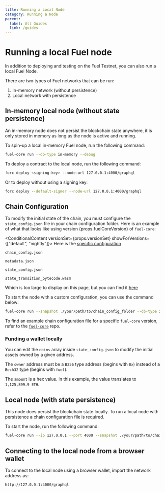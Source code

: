 ```yaml
---
title: Running a Local Node
category: Running a Node
parent:
  label: All Guides
  link: /guides
---
```


# Running a local Fuel node

In addition to deploying and testing on the Fuel Testnet, you can also run a local Fuel Node.

There are two types of Fuel networks that can be run:

1. In-memory network (without persistence)
2. Local network with persistence

## In-memory local node (without state persistence)

An in-memory node does not persist the blockchain state anywhere, it is only stored in memory as long as the node is active and running.

To spin-up a local in-memory Fuel node, run the following command:

```sh
fuel-core run --db-type in-memory --debug
```

To deploy a contract to the local node, run the following command:

```sh
forc deploy <signing-key> --node-url 127.0.0.1:4000/graphql
```

Or to deploy without using a signing key:

```sh
forc deploy --default-signer --node-url 127.0.0.1:4000/graphql
```

## Chain Configuration

To modify the initial state of the chain, you must configure the `state_config.json` file in your chain configuration folder.
Here is an example of what that looks like using version {props.fuelCoreVersion} of `fuel-core`:

<ConditionalContent versionSet={props.versionSet} showForVersions={["default", "nightly"]}>
  Here is the [specific configuration](https://github.com/FuelLabs/fuel-core/tree/v0.26.0/bin/fuel-core/chainspec/testnet)

  `chain_config.json`

  <CodeImport
    file="../../../fuel-core/bin/fuel-core/chainspec/testnet/chain_config.json"
  />

  `metadata.json`

  <CodeImport
    file="../../../fuel-core/bin/fuel-core/chainspec/testnet/metadata.json"
  />

  `state_config.json`

  <CodeImport
    file="../../../fuel-core/bin/fuel-core/chainspec/testnet/state_config.json"
  />

  `state_transition_bytecode.wasm`

  Which is too large to display on this page, but you can find it [here](https://github.com/FuelLabs/fuel-core/blob/v0.26.0/bin/fuel-core/chainspec/testnet/state_transition_bytecode.wasm)

</ConditionalContent>

To start the node with a custom configuration, you can use the command below:

```sh
fuel-core run --snapshot ./your/path/to/chain_config_folder --db-type in-memory --debug
```

To find an example chain configuration file for a specific `fuel-core` version, refer to the [`fuel-core`](https://github.com/FuelLabs/fuel-core/tree/v0.26.0/bin/fuel-core/chainspec/testnet) repo.

### Funding a wallet locally

You can edit the `coins` array inside `state_config.json` to modify the initial assets owned by a given address.

The `owner` address must be a `B256` type address (begins with `0x`) instead of a `Bech32` type (begins with `fuel`).

The `amount` is a hex value. In this example, the value translates to `1,125,899.9 ETH`.

## Local node (with state persistence)

This node does persist the blockchain state locally.
To run a local node with persistence a chain configuration file is required.

To start the node, run the following command:

```sh
fuel-core run --ip 127.0.0.1 --port 4000 --snapshot ./your/path/to/chain_config_folder --db-path ./.fueldb --debug
```

## Connecting to the local node from a browser wallet

To connect to the local node using a browser wallet, import the network address as:

```sh
http://127.0.0.1:4000/graphql
```
